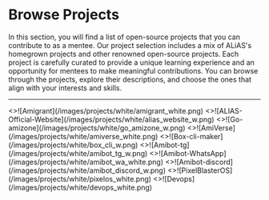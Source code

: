 
# Browse Projects

In this section, you will find a list of open-source projects that you can contribute to as a mentee.
Our project selection includes a mix of ALiAS's homegrown projects and other renowned open-source projects.
Each project is carefully curated to provide a unique learning experience and an opportunity for mentees to make meaningful contributions.
You can browse through the projects, explore their descriptions, and choose the ones that align with your interests and skills.

---

<Cards num={2}>
  <Card image arrow title="Amigrant" href="">
    <>![Amigrant](/images/projects/white/amigrant_white.png)</>
  </Card>
  <Card image arrow title="ALIAS Official Website" href="https://asetalias.in">
    <>![ALIAS-Official-Website](/images/projects/white/alias_website_w.png)</>
  </Card>
  <Card
    image
    arrow
    title="Go-amizone"
    href="https://github.com/ditsuke/go-amizone"
  >
    <>![Go-amizone](/images/projects/white/go_amizone_w.png)</>
  </Card>
  <Card
    image
    arrow
    title="AmiVerse"
    href="https://github.com/Maniktherana/AmiVerse"
  >
    <>![AmiVerse](/images/projects/white/amiverse_white.png)</>
  </Card>
  <Card
    image
    arrow
    title="Box-cli-maker"
    href="https://github.com/Delta456/box-cli-maker"
  >
    <>![Box-cli-maker](/images/projects/white/box_cli_w.png)</>
  </Card>
  <Card
    image
    arrow
    title="Amibot-tg"
    href="https://github.com/asetalias/amibot-tg"
  >
    <>![Amibot-tg](/images/projects/white/amibot_tg_w.png)</>
  </Card>
  <Card
    image
    arrow
    title="Amibot-WhatsApp"
    href="https://github.com/asetalias/amibot"
  >
    <>![Amibot-WhatsApp](/images/projects/white/amibot_wa_white.png)</>
  </Card>
  <Card image arrow title="Amibot-discord" href="">
    <>![Amibot-discord](/images/projects/white/amibot_discord_w.png)</>
  </Card>
  <Card
    image
    arrow
    title="PixelBlasterOS"
    href="https://pixelblaster-os.github.io/"
  >
    <>![PixelBlasterOS](/images/projects/white/pixelos_white.png)</>
  </Card>
  <Card image arrow title="DevOps Track" href="">
    <>![Devops](/images/projects/white/devops_white.png)</>
  </Card>
</Cards>
